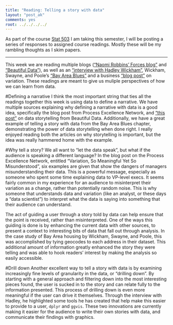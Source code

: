 ```yaml
---
title: "Reading: Telling a story with data"
layout: "post_ak"
comments: yes
root: ../../../../
---
```


As part of the course [Stat 503](http://streaming.stat.iastate.edu/~dicook/EDA.and.datamining/) I am taking this semester, I will be posting a series of responses to assigned course readings. Mostly these will be my rambling thoughts as I skim papers.

****

This week we are reading multiple blogs (["Naomi Robbins' Forces blog"](http://www.forbes.com/sites/naomirobbins/) and ["Beautiful Data"](http://beautifuldata.net/)), as well as an ["interview with Hadley Wickham"](http://statr.me/2013/09/a-conversation-with-hadley-wickham/), Wickham, Swayne, and Poole's ["Bay Area Blues"](http://vita.had.co.nz/papers/bay-area-blues.pdf) and a business ["blog post"](http://www.processexcellencenetwork.com/lean-six-sigma-business-transformation/columns/varitian-bites-deming-s-sopk-part-iii) on variation. These readings are meant to give us muliple perspectives of how we can learn from data.

#Defining a narrative
I think the most important string that ties all the readings together this week is using data to define a narrative. We have multiple sources explaining why defining a narrative with data is a good idea, specifically the blog post from Process Excellence Network, and ["this post"](http://beautifuldata.net/2015/01/data-storytelling-stepwise-abstraction-from-raw-data/) on data storytelling from Beautiful Data. Additionally, we have a great example of telling a story with data from the Bay Area Blues chapter, demonstrating the power of data storytelling when done right. I really enjoyed reading both the articles on why storytelling is important, but the idea was really hammered home with the example.

#Why tell a story?
We all want to "let the data speak", but what if the audience is speaking a different language? In the blog post on the Process Excellence Network, entitled "Variation, So Meaningful Yet So Misunderstood", six examples are given that show the dangers of managers misunderstanding their data. This is a powerful message, especially as someone who spent some time explaining data to VP-level execs. It seems fairly common in my experience for an audience to misinterpret their variation as a change, rather than potentially random noise. This is why someone that understands data and variation (like an analyst, or these days a "data scientist") to interpret what the data is saying into something that their audience can understand. 

The act of guiding a user through a story told by data can help ensure that the point is received, rather than misinterpreted. One of the ways this guiding is done is by enhancing the current data with other sources, to present a context to interesting bits of data that fall out through analysis. In the case study of Bay Area housing by Wickham, Swayne, and Poole, this was accomplished by tying geocodes to each address in their dataset. This additional amount of information greatly enhanced the story they were telling and was able to hook readers' interest by making the analysis so easily accessible.

#Drill down
Another excellent way to tell a story with data is by examining increasingly fine levels of granularity in the data, or "drilling down". By starting with a general approach and filtering down into the most interesting pieces found, the user is sucked in to the story and can relate fully to the information presented. This process of drilling down is even more meaningful if the user can drive it themselves. Through the interview with Hadley, he highlighted some tools he has created that help make this easier to provide to a user, `dplyr` and `ggvis`. These two innovations are currently making it easier for the audience to write their own stories with data, and communicate their findings with graphics.
